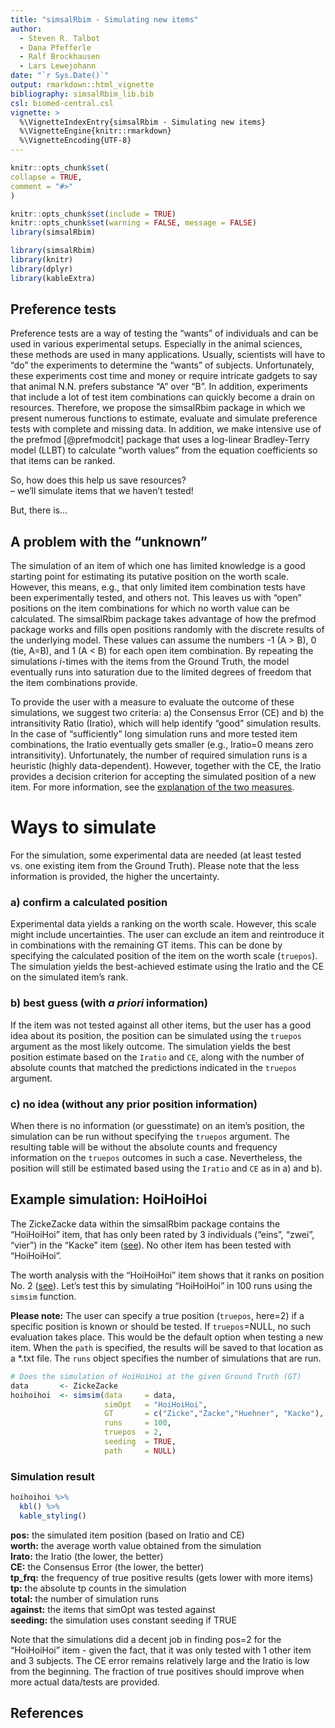 ```yaml
---
title: "simsalRbim - Simulating new items"
author:
  - Steven R. Talbot
  - Dana Pfefferle
  - Ralf Brockhausen
  - Lars Lewejohann
date: "`r Sys.Date()`"
output: rmarkdown::html_vignette
bibliography: simsalRbim_lib.bib
csl: biomed-central.csl
vignette: >
  %\VignetteIndexEntry{simsalRbim - Simulating new items}
  %\VignetteEngine{knitr::rmarkdown}
  %\VignetteEncoding{UTF-8}
---
```


  ```r
knitr::opts_chunk$set(
  collapse = TRUE,
  comment = "#>"
)
```

```r
knitr::opts_chunk$set(include = TRUE)
knitr::opts_chunk$set(warning = FALSE, message = FALSE) 
library(simsalRbim)
```
 

```r
library(simsalRbim)
library(knitr)
library(dplyr)
library(kableExtra)
```

## Preference tests
Preference tests are a way of testing the “wants” of individuals and can be used
in various experimental setups. Especially in the animal sciences, these methods
are used in many applications. Usually, scientists will have to “do” the 
experiments to determine the “wants” of subjects. Unfortunately, these
experiments cost time and money or require intricate gadgets to say that animal
N.N. prefers substance “A” over “B”. In addition, experiments that include a 
lot of test item combinations can quickly become a drain on resources. 
Therefore, we propose the simsalRbim package in which we present numerous 
functions to estimate, evaluate and simulate preference tests with complete and 
missing data. In addition, we make intensive use of the prefmod [@prefmodcit] 
package that uses a log-linear Bradley-Terry model (LLBT) to calculate “worth
values” from the equation coefficients so that items can be ranked.

So, how does this help us save resources?  
-- we'll simulate items that we haven't tested!

But, there is...

## A problem with the “unknown”
The simulation of an item of which one has limited knowledge is a good starting 
point for estimating its putative position on the worth scale. However, this means,
e.g., that only limited item combination tests have been experimentally tested, 
and others not. This leaves us with “open” positions on the item combinations 
for which no worth value can be calculated. The simsalRbim package takes 
advantage of how the prefmod package works and fills open 
positions randomly with the discrete results of the underlying model. These
values can assume the numbers -1 (A > B), 0 (tie, A=B), and 1 (A < B) for each 
open item combination. By repeating the simulations *i*-times with the items
from the Ground Truth, the model eventually runs into saturation due to the 
limited degrees of freedom that the item combinations provide.

To provide the user with a measure to evaluate the outcome of these simulations,
we suggest two criteria: a) the Consensus Error (CE) and b) the intransitivity 
Ratio (Iratio), which will help identify “good” simulation results. In the case 
of “sufficiently” long simulation runs and more tested item combinations, the 
Iratio eventually gets smaller (e.g., Iratio=0 means zero intransitivity). 
Unfortunately, the number of required simulation runs is a heuristic (highly
data-dependent). However, together with the CE, the Iratio provides a decision 
criterion for accepting the simulated position of a new item. For more 
information, see the 
[explanation of the two measures](https://talbotsr.com/simsalRbim/articles/simsalRbim_quality_measures.html).

# Ways to simulate
For the simulation, some experimental data are needed (at least tested vs. one 
existing item from the Ground Truth). Please note that the less information is 
provided, the higher the uncertainty.

### a) confirm a calculated position  
Experimental data yields a ranking on the worth scale. However, this scale 
might include uncertainties. The user can exclude an item and reintroduce it in 
combinations with the remaining GT items. This can be done by specifying the
calculated position of the item on the worth scale (`truepos`). The simulation 
yields the best-achieved estimate using the Iratio and the CE on the simulated
item’s rank. 

###	b) best guess (with *a priori* information)  
If the item was not tested against all other items, but the user has a good 
idea about its position, the position can be simulated using the `truepos` 
argument as the most likely outcome. The simulation yields the best position
estimate based on the `Iratio` and `CE`, along with the number of absolute counts 
that matched the predictions indicated in the `truepos` argument. 

### c) no idea (without any prior position information)  
When there is no information (or guesstimate) on an item’s position, the
simulation can be run without specifying the `truepos` argument. The resulting 
table will be without the absolute counts and frequency information on the
`truepos` outcomes in such a case. Nevertheless, the position will still be 
estimated based using the `Iratio` and `CE` as in a) and b).  

## Example simulation: HoiHoiHoi
The ZickeZacke data within the simsalRbim package contains the "HoiHoiHoi" item,
that has only been rated by 3 individuals (“eins”, “zwei”, “vier”) in the 
"Kacke" item 
([see](https://talbotsr.com/simsalRbim/articles/simsalRbim_quality_measures.html)).
No other item has been tested with "HoiHoiHoi".

The worth analysis with the "HoiHoiHoi" item shows that it ranks on position
No. 2 ([see](https://talbotsr.com/simsalRbim/articles/simsalRbim_examples.html)). 
Let's test this by simulating "HoiHoiHoi" in 100 runs using the `simsim` 
function.
 
**Please note:** The user can specify a true position (`truepos`, here=2) if a
specific position is known or should be tested. If `truepos`=NULL, no such 
evaluation takes place. This would be the default option when testing a new 
item. When the `path` is specified, the results will be saved
to that location as a *.txt file. The `runs` object specifies the number of 
simulations that are run.

```r
# Does the simulation of HoiHoiHoi at the given Ground Truth (GT)
data       <- ZickeZacke
hoihoihoi  <- simsim(data     = data,
                     simOpt   = "HoiHoiHoi",
                     GT       = c("Zicke","Zacke","Huehner", "Kacke"),
                     runs     = 100,
                     truepos  = 2,
                     seeding  = TRUE,
                     path     = NULL)
```

### Simulation result 
```r
hoihoihoi %>%
  kbl() %>%
  kable_styling() 

```
 
**pos:**     the simulated item position (based on Iratio and CE)  
**worth:**   the average worth value obtained from the simulation  
**Irato:**   the Iratio (the lower, the better)  
**CE:**      the Consensus Error (the lower, the better)  
**tp_frq:**  the frequency of true positive results (gets lower with more items)  
**tp:**      the absolute tp counts in the simulation  
**total:**   the number of simulation runs  
**against:** the items that simOpt was tested against  
**seeding:** the simulation uses constant seeding if TRUE  

Note that the simulations did a decent job in finding pos=2 for the "HoiHoiHoi"
item - given the fact, that it was only tested with 1 other item and 3 subjects.
The CE error remains relatively large and the Iratio is low from the beginning.
The fraction of true positives should improve when more actual data/tests are
provided.

## References






